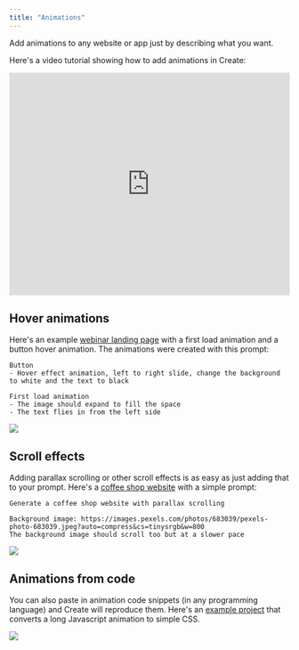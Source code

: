 ```yaml
---
title: "Animations"
---
```


Add animations to any website or app just by describing what you want.

Here's a video tutorial showing how to add animations in Create:

<iframe
  width="100%"
  height="400"
  src="https://www.youtube.com/embed/FenXgOMmZdM"
  title="How to add animations in Create"
  frameBorder="0"
  allow="accelerometer; autoplay; clipboard-write; encrypted-media; gyroscope; picture-in-picture; fullscreen"
  allowFullScreen
  webkitallowfullscreen="true"
  mozallowfullscreen="true"
></iframe>


## Hover animations

Here's an example [webinar landing page](https://www.create.xyz/share/d523e4aa-72dd-4140-83cb-8d5cef203244) with a first load animation and a button hover animation. The animations were created with this prompt:

```
Button
- Hover effect animation, left to right slide, change the background to white and the text to black

First load animation
- The image should expand to fill the space
- The text flies in from the left side
```

<img src="/images/tips/website-animation.gif" />

## Scroll effects

Adding parallax scrolling or other scroll effects is as easy as just adding that to your prompt. Here's a [coffee shop website](https://www.create.xyz/share/224c4f9b-57a3-42d9-94da-124b3a27dda0) with a simple prompt:

```
Generate a coffee shop website with parallax scrolling

Background image: https://images.pexels.com/photos/683039/pexels-photo-683039.jpeg?auto=compress&cs=tinysrgb&w=800
The background image should scroll too but at a slower pace
```

<img src="/images/tips/parallax.gif" />

## Animations from code

You can also paste in animation code snippets (in any programming language) and Create will reproduce them. Here's an [example project](https://www.create.xyz/share/b172593e-2aa9-4780-ba5e-95a0d9e3e72c) that converts a long Javascript animation to simple CSS.

<img src="/images/tips/code-animation.gif" />
